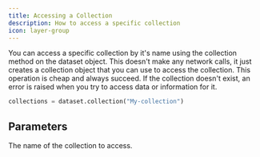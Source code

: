```yaml
---
title: Accessing a Collection
description: How to access a specific collection
icon: layer-group
---
```


You can access a specific collection by it's name using the collection method on the dataset object. This doesn't make
any network calls, it just creates a collection object that you can use to access the collection. This operation is
cheap and always succeed. If the collection doesn't exist, an error is raised when you try to access data or
information for it.

<RequestExample>

```python Python
collections = dataset.collection("My-collection")
```

</RequestExample>

## Parameters

<ParamField path="name" type="str">
  The name of the collection to access.
</ParamField>
